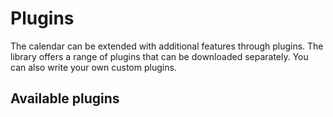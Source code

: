 # Plugins

The calendar can be extended with additional features through plugins. The library offers a range of plugins that can be downloaded separately.
You can also write your own custom plugins.

## Available plugins


<Cards num={2}>
  <Cards.Card
    arrow
    title="Drag and drop"
    href="/docs/calendar/plugins/drag-and-drop"
  ></Cards.Card>
  <Cards.Card
    arrow
    title="Resize"
    href="/docs/calendar/plugins/resize"
  ></Cards.Card>
</Cards>

<Cards num={2}>
  <Cards.Card
    arrow
    title="Event modal"
    href="/docs/calendar/plugins/event-modal"
  ></Cards.Card>
  <Cards.Card
    arrow
    title="Event recurrence"
    href="/docs/calendar/plugins/recurrence"
  ></Cards.Card>
</Cards>


<Cards num={2}>
  <Cards.Card
    arrow
    title="Scroll controller"
    href="/docs/calendar/plugins/scroll-controller"
  ></Cards.Card>
  <Cards.Card
    arrow
    title="Calendar controls"
    href="/docs/calendar/plugins/calendar-controls"
  ></Cards.Card>
</Cards>

<Cards num={2}>
  <Cards.Card
    arrow
    title="Current time indicator"
    href="/docs/calendar/plugins/current-time"
  ></Cards.Card>
  <Cards.Card
    arrow
    title="Custom plugins"
    href="/docs/calendar/plugins/custom-plugins"
  ></Cards.Card>
</Cards>







